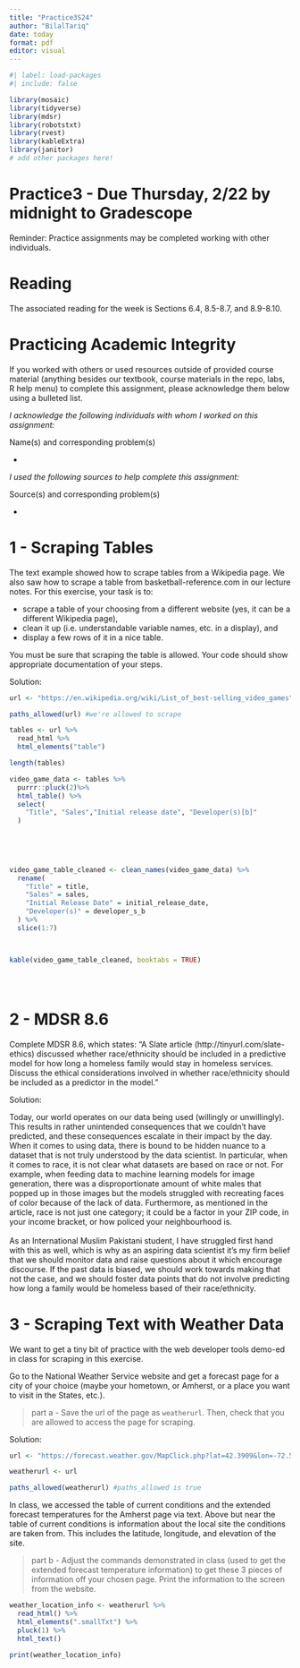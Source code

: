 ```yaml
---
title: "Practice3S24"
author: "BilalTariq"
date: today
format: pdf
editor: visual
---
```


```r
#| label: load-packages
#| include: false

library(mosaic)
library(tidyverse)
library(mdsr)
library(robotstxt)
library(rvest)
library(kableExtra)
library(janitor)
# add other packages here!
```

# Practice3 - Due Thursday, 2/22 by midnight to Gradescope

Reminder: Practice assignments may be completed working with other individuals.

# Reading

The associated reading for the week is Sections 6.4, 8.5-8.7, and 8.9-8.10.

# Practicing Academic Integrity

If you worked with others or used resources outside of provided course material (anything besides our textbook, course materials in the repo, labs, R help menu) to complete this assignment, please acknowledge them below using a bulleted list.

<!-- ~~~~~~~~~~~~~~~~ YOU MAY BEGIN EDITING BELOW THIS LINE ~~~~~~~~~~~~~~~~ -->

*I acknowledge the following individuals with whom I worked on this assignment:*

Name(s) and corresponding problem(s)

-   

*I used the following sources to help complete this assignment:*

Source(s) and corresponding problem(s)

-   

\newpage

<!-- PROBLEM 1 ---------------------------------------------------------------->

# 1 - Scraping Tables

The text example showed how to scrape tables from a Wikipedia page. We also saw how to scrape a table from basketball-reference.com in our lecture notes. For this exercise, your task is to:

-   scrape a table of your choosing from a different website (yes, it can be a different Wikipedia page),
-   clean it up (i.e. understandable variable names, etc. in a display), and
-   display a few rows of it in a nice table.

You must be sure that scraping the table is allowed. Your code should show appropriate documentation of your steps.

Solution:

```r

url <- "https://en.wikipedia.org/wiki/List_of_best-selling_video_games"

paths_allowed(url) #we're allowed to scrape

tables <- url %>%
  read_html %>%
  html_elements("table")

length(tables)

video_game_data <- tables %>%
  purrr::pluck(2)%>%
  html_table() %>%
  select(
    "Title", "Sales","Initial release date", "Developer(s)[b]"
  )


  
 
  
video_game_table_cleaned <- clean_names(video_game_data) %>%
  rename(
    "Title" = title,
    "Sales" = sales,
    "Initial Release Date" = initial_release_date,
    "Developer(s)" = developer_s_b
  ) %>%
  slice(1:7)



kable(video_game_table_cleaned, booktabs = TRUE)





```

```{=html}
<!--
Remember to knit, commit, and push as you go!
-->
```
\newpage

<!-- PROBLEM 2 ---------------------------------------------------------------->

# 2 - MDSR 8.6

Complete MDSR 8.6, which states: "A Slate article (http://tinyurl.com/slate-ethics) discussed whether race/ethnicity should be included in a predictive model for how long a homeless family would stay in homeless services. Discuss the ethical considerations involved in whether race/ethnicity should be included as a predictor in the model."

<!-- This is designed to be more than a sentence or two but less than a page. One or two paragraphs would be reasonable. -->

Solution:

Today, our world operates on our data being used (willingly or unwillingly). This results in rather unintended consequences that we couldn't have predicted, and these consequences escalate in their impact by the day. When it comes to using data, there is bound to be hidden nuance to a dataset that is not truly understood by the data scientist. In particular, when it comes to race, it is not clear what datasets are based on race or not. For example, when feeding data to machine learning models for image generation, there was a disproportionate amount of white males that popped up in those images but the models struggled with recreating faces of color because of the lack of data. Furthermore, as mentioned in the article, race is not just one category; it could be a factor in your ZIP code, in your income bracket, or how policed your neighbourhood is.\
\
As an International Muslim Pakistani student, I have struggled first hand with this as well, which is why as an aspiring data scientist it's my firm belief that we should monitor data and raise questions about it which encourage discourse. If the past data is biased, we should work towards making that not the case, and we should foster data points that do not involve predicting how long a family would be homeless based of their race/ethnicity.

<!-- Have you committed and/or pushed yet? -->

\newpage

<!-- PROBLEM 3 ---------------------------------------------------------------->

# 3 - Scraping Text with Weather Data

We want to get a tiny bit of practice with the web developer tools demo-ed in class for scraping in this exercise.

Go to the National Weather Service website and get a forecast page for a city of your choice (maybe your hometown, or Amherst, or a place you want to visit in the States, etc.).

> part a - Save the url of the page as `weatherurl`. Then, check that you are allowed to access the page for scraping.

Solution:

```r

url <- "https://forecast.weather.gov/MapClick.php?lat=42.3909&lon=-72.5283"

weatherurl <- url

paths_allowed(weatherurl) #paths_allowed is true

```

In class, we accessed the table of current conditions and the extended forecast temperatures for the Amherst page via text. Above but near the table of current conditions is information about the local site the conditions are taken from. This includes the latitude, longitude, and elevation of the site.

> part b - Adjust the commands demonstrated in class (used to get the extended forecast temperature information) to get these 3 pieces of information off your chosen page. Print the information to the screen from the website.

```{=html}
<!-- 
Note: The information does not need to be presented nicely - I just want you to practice a little bit with the selector and looking at html. My scrape from the Amherst page yields: "Lat: 42.2°NLon: 72.53°WElev: 246ft.", which definitely still needs some cleaning up, but the important part is the information is pulled straight from the website. 
-->
```
```r

weather_location_info <- weatherurl %>%
  read_html() %>%
  html_elements(".smallTxt") %>%
  pluck(1) %>%
  html_text()

print(weather_location_info)

```

```{=html}
<!--
Knit, commit, and push, including the final renamed pdf, to your repo. Then, upload the .pdf to Gradescope before the deadline. Wondering why this practice was shorter than the last? Keep working on your calendar query project!
-->
```
